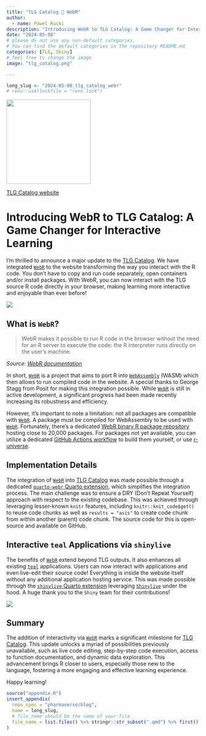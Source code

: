 ```yaml
---
title: "TLG Catalog 🤝 WebR"
author:
  - name: Pawel Rucki
description: "Introducing WebR to TLG Catalog: A Game Changer for Interactive Learning"
date: "2024-05-08"
# please do not use any non-default categories.
# You can find the default categories in the repository README.md
categories: [TLG, Shiny]
# feel free to change the image
image: "tlg_catalog.png"

---
```


<!--------------- typical setup ----------------->

```r
long_slug <- "2024-05-08_tlg_catalog_webr"
# renv::use(lockfile = "renv.lock")
```

<!--------------- post begins here ----------------->

[![](tlg_catalog.png){fig-align="center" width="220"}](https://insightsengineering.github.io/tlg-catalog)

[TLG Catalog website](https://insightsengineering.github.io/tlg-catalog)

# Introducing WebR to TLG Catalog: A Game Changer for Interactive Learning

I'm thrilled to announce a major update to the [TLG Catalog](https://insightsengineering.github.io/tlg-catalog). We have integrated [`WebR`](https://docs.r-wasm.org/webr/latest/) to the website transforming the way you interact with the R code. You don't have to copy and run code separately, open containers and/or install packages. With WebR, you can now interact with the TLG source R code directly in your browser, making learning more interactive and enjoyable than ever before!

![](recording_static.gif){fig-align="center"}

## What is `WebR`?

> WebR makes it possible to run R code in the browser without the need for an R server to execute the code: the R interpreter runs directly on the user’s machine.

_Source: [WebR documentation](https://quarto-webr.thecoatlessprofessor.com/)_

In short, [`WebR`](https://docs.r-wasm.org/webr/latest/) is a project that aims to port R into [`WebAssembly`](https://webassembly.org/) (WASM) which then allows to run compiled code in the website. A special thanks to George Stagg from Posit for making this integration possible. While [`WebR`](https://docs.r-wasm.org/webr/latest/) is still in active development, a significant progress had been made recently increasing its robustness and efficiency.

However, it's important to note a limitation: not all packages are compatible with [`WebR`](https://docs.r-wasm.org/webr/latest/). A package must be compiled for WebAssembly to be used with [`WebR`](https://docs.r-wasm.org/webr/latest/). Fortunately, there's a dedicated [WebR binary R package repository](https://repo.r-wasm.org) hosting close to 20,000 packages. For packages not yet available, you can utilize a dedicated [GitHub Actions workflow](https://github.com/r-wasm/actions) to build them yourself, or use [r-universe](https://ropensci.org/blog/2023/11/17/runiverse-wasm/).

## Implementation Details

The integration of [`WebR`](https://docs.r-wasm.org/webr/latest/) into [TLG Catalog](https://insightsengineering.github.io/tlg-catalog) was made possible through a dedicated [`quarto-webr` Quarto extension](https://quarto-webr.thecoatlessprofessor.com/), which simplifies the integration process. The main challenge was to ensure a DRY (Don't Repeat Yourself) approach with respect to the existing codebase. This was achieved through leveraging lesser-known `knitr` features, including `knitr::knit_code$get()` to reuse code chunks as well as `results = "asis"` to create code chunk from within another (parent) code chunk. The source code for this is open-source and available on GitHub.

## Interactive `teal` Applications via `shinylive`

The benefits of [`WebR`](https://docs.r-wasm.org/webr/latest/) extend beyond TLG outputs. It also enhances all existing [`teal`](https://insightsengineering.github.io/teal/) applications. Users can now interact with applications and even live-edit their source code! Everything is inside the website itself without any additional application hosting service. This was made possible through the [`shinylive` Quarto extension](https://quarto-ext.github.io/shinylive/) leveraging [`Shinylive`](https://shiny.posit.co/py/docs/shinylive.html) under the hood. A huge thank you to the `Shiny` team for their contributions!

![](recording_app.gif){fig-align="center"}

## Summary

The addition of interactivity via [`WebR`](https://docs.r-wasm.org/webr/latest/) marks a significant milestone for [TLG Catalog](https://insightsengineering.github.io/tlg-catalog). This update unlocks a myriad of possibilities previously unavailable, such as live code editing, step-by-step code execution, access to function documentation, and dynamic data exploration. This advancement brings R closer to users, especially those new to the language, fostering a more engaging and effective learning experience.

Happy learning!

<!--------------- appendices go here ----------------->

```r
source("appendix.R")
insert_appendix(
  repo_spec = "pharmaverse/blog",
  name = long_slug,
  # file_name should be the name of your file
  file_name = list.files() %>% stringr::str_subset(".qmd") %>% first()
)
```

